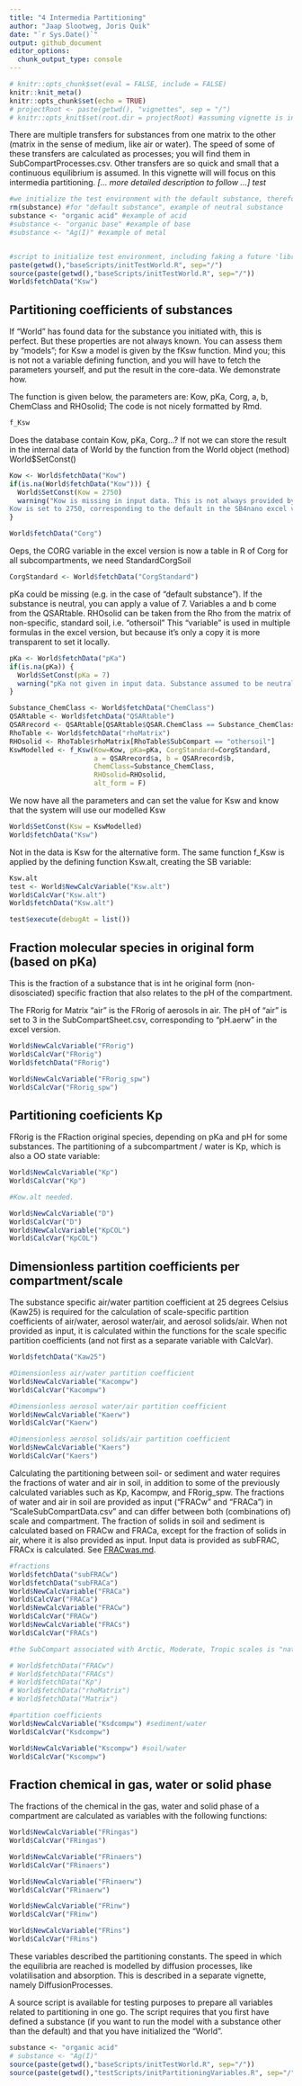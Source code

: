 ```yaml
---
title: "4 Intermedia Partitioning"
author: "Jaap Slootweg, Joris Quik"
date: "`r Sys.Date()`"
output: github_document
editor_options: 
  chunk_output_type: console
---
```


```r
# knitr::opts_chunk$set(eval = FALSE, include = FALSE)
knitr::knit_meta()
knitr::opts_chunk$set(echo = TRUE)
# projectRoot <- paste(getwd(), "vignettes", sep = "/")
# knitr::opts_knit$set(root.dir = projectRoot) #assuming vignette is in a direct subfolder of the project
```

<!-- # Intermedia partitioning -->

There are multiple transfers for substances from one matrix to the other (matrix in the sense of medium, like air or water). The speed of some of these transfers are calculated as processes; you will find them in SubCompartProcesses.csv. Other transfers are so quick and small that a continuous equilibrium is assumed. In this vignette will will focus on this intermedia partitioning. *[... more detailed description to follow ...] test*

```r
#we initialize the test environment with the default substance, therefor we remove possible earlier value
rm(substance) #for "default substance", example of neutral substance
substance <- "organic acid" #example of acid
#substance <- "organic base" #example of base
#substance <- "Ag(I)" #example of metal


#script to initialize test environment, including faking a future 'library(sboo)'
paste(getwd(),"baseScripts/initTestWorld.R", sep="/")
source(paste(getwd(),"baseScripts/initTestWorld.R", sep="/"))
World$fetchData("Ksw")
```

## Partitioning coefficients of substances

If "World" has found data for the substance you initiated with, this is perfect. But these properties are not always known. You can assess them by "models"; for Ksw a model is given by the fKsw function. Mind you; this is not not a variable defining function, and you will have to fetch the parameters yourself, and put the result in the core-data. We demonstrate how.

The function is given below, the parameters are: Kow, pKa, Corg, a, b, ChemClass and RHOsolid; The code is not nicely formatted by Rmd.

```r
f_Ksw
```

Does the database contain Kow, pKa, Corg...? If not we can store the result in the internal data of World by the function from the World object (method) World\$SetConst()

```r
Kow <- World$fetchData("Kow")
if(is.na(World$fetchData("Kow"))) {
  World$SetConst(Kow = 2750)
  warning("Kow is missing in input data. This is not always provided by default, e.g. for metals. 
Kow is set to 2750, corresponding to the default in the SB4nano excel version. This value is based on the median of all provided Kow of all substances in the excel version")
}

World$fetchData("Corg")
```

Oeps, the CORG variable in the excel version is now a table in R of Corg for all subcompartments, we need StandardCorgSoil

```r
CorgStandard <- World$fetchData("CorgStandard")
```

pKa could be missing (e.g. in the case of "default substance"). If the substance is neutral, you can apply a value of 7. Variables a and b come from the QSARtable. RHOsolid can be taken from the Rho from the matrix of non-specific, standard soil, i.e. "othersoil" This "variable" is used in multiple formulas in the excel version, but because it's only a copy it is more transparent to set it locally.

```r
pKa <- World$fetchData("pKa")
if(is.na(pKa)) {
  World$SetConst(pKa = 7) 
  warning("pKa not given in input data. Substance assumed to be neutral (pKa = 7).")
}

Substance_ChemClass <- World$fetchData("ChemClass")
QSARtable <- World$fetchData("QSARtable")
QSARrecord <- QSARtable[QSARtable$QSAR.ChemClass == Substance_ChemClass,]
RhoTable <- World$fetchData("rhoMatrix")
RHOsolid <- RhoTable$rhoMatrix[RhoTable$SubCompart == "othersoil"]
KswModelled <- f_Ksw(Kow=Kow, pKa=pKa, CorgStandard=CorgStandard, 
                     a = QSARrecord$a, b = QSARrecord$b, 
                     ChemClass=Substance_ChemClass,
                     RHOsolid=RHOsolid,
                     alt_form = F)
```

We now have all the parameters and can set the value for Ksw and know that the system will use our modelled Ksw

```r
World$SetConst(Ksw = KswModelled)
World$fetchData("Ksw")

```

Not in the data is Ksw for the alternative form. The same function f_Ksw is applied by the defining function Ksw.alt, creating the SB variable:

```r
Ksw.alt
test <- World$NewCalcVariable("Ksw.alt")
World$CalcVar("Ksw.alt")
World$fetchData("Ksw.alt")

test$execute(debugAt = list())

```

## Fraction molecular species in original form (based on pKa)

This is the fraction of a substance that is int he original form (non-disosciated) specific fraction that also relates to the pH of the compartment.

The FRorig for Matrix "air" is the FRorig of aerosols in air. The pH of "air" is set to 3 in the SubCompartSheet.csv, corresponding to "pH.aerw" in the excel version.

```r
World$NewCalcVariable("FRorig")
World$CalcVar("FRorig")
World$fetchData("FRorig")

World$NewCalcVariable("FRorig_spw")
World$CalcVar("FRorig_spw")
```

## Partitioning coeficients Kp

FRorig is the FRaction original species, depending on pKa and pH for some substances. The partitioning of a subcompartment / water is Kp, which is also a OO state variable:

```r

World$NewCalcVariable("Kp")
World$CalcVar("Kp")

#Kow.alt needed.

World$NewCalcVariable("D")
World$CalcVar("D")
World$NewCalcVariable("KpCOL")
World$CalcVar("KpCOL")
```

## Dimensionless partition coefficients per compartment/scale

The substance specific air/water partition coefficient at 25 degrees Celsius (Kaw25) is required for the calculation of scale-specific partition coefficients of air/water, aerosol water/air, and aerosol solids/air. When not provided as input, it is calculated within the functions for the scale specific partition coefficients (and not first as a separate variable with CalcVar).

```r
World$fetchData("Kaw25")

#Dimensionless air/water partition coefficient
World$NewCalcVariable("Kacompw")
World$CalcVar("Kacompw")

#Dimensionless aerosol water/air partition coefficient
World$NewCalcVariable("Kaerw") 
World$CalcVar("Kaerw")

#Dimensionless aerosol solids/air partition coefficient
World$NewCalcVariable("Kaers")
World$CalcVar("Kaers")

```

Calculating the partitioning between soil- or sediment and water requires the fractions of water and air in soil, in addition to some of the previously calculated variables such as Kp, Kacompw, and FRorig_spw. The fractions of water and air in soil are provided as input ("FRACw" and "FRACa") in "ScaleSubCompartData.csv" and can differ between both (combinations of) scale and compartment. The fraction of solids in soil and sediment is calculated based on FRACw and FRACa, except for the fraction of solids in air, where it is also provided as input. Input data is provided as subFRAC, FRACx is calculated. See [FRACwas.md](vignettes/5. Characteristics of the Environment/FRACwas.md "FRACwas.md").

```r
#fractions
World$fetchData("subFRACw")
World$fetchData("subFRACa")
World$NewCalcVariable("FRACa")
World$CalcVar("FRACa")
World$NewCalcVariable("FRACw")
World$CalcVar("FRACw")
World$NewCalcVariable("FRACs")
World$CalcVar("FRACs")

#the SubCompart associated with Arctic, Moderate, Tropic scales is "naturalsoil" in the input of FRACw, FRACa amd FRACs. This is required to make sure the same FRorig is used as in the excel version (that of natural soil). This is currently in contrast to other parts of the model where the SubCompart of global scales are "othersoil". See issue #18

# World$fetchData("FRACw")
# World$fetchData("FRACs")
# World$fetchData("Kp")
# World$fetchData("rhoMatrix")
# World$fetchData("Matrix")

#partition coefficients
World$NewCalcVariable("Ksdcompw") #sediment/water
World$CalcVar("Ksdcompw")

World$NewCalcVariable("Kscompw") #soil/water
World$CalcVar("Kscompw")


```

## Fraction chemical in gas, water or solid phase

The fractions of the chemical in the gas, water and solid phase of a compartment are calculated as variables with the following functions:

```r
World$NewCalcVariable("FRingas")
World$CalcVar("FRingas")

World$NewCalcVariable("FRinaers")
World$CalcVar("FRinaers")

World$NewCalcVariable("FRinaerw")
World$CalcVar("FRinaerw")

World$NewCalcVariable("FRinw")
World$CalcVar("FRinw")

World$NewCalcVariable("FRins")
World$CalcVar("FRins")

```

These variables described the partitioning constants. The speed in which the equilibria are reached is modelled by diffusion processes, like volatilisation and absorption. This is described in a separate vignette, namely DiffusionProcesses.

A source script is available for testing purposes to prepare all variables related to partitioning in one go. The script requires that you first have defined a substance (if you want to run the model with a substance other than the default) and that you have initialized the "World".

```r
substance <- "organic acid"
# substance <- "Ag(I)"
source(paste(getwd(),"baseScripts/initTestWorld.R", sep="/"))
source(paste(getwd(),"testScripts/initPartitioningVariables.R", sep="/"))
```
